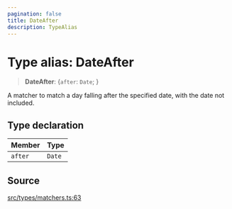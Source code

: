 ```yaml
---
pagination: false
title: DateAfter
description: TypeAlias
---
```


# Type alias: DateAfter

> **DateAfter**: \{`after`: `Date`;  }

A matcher to match a day falling after the specified date, with the date not
included.

## Type declaration

| Member | Type |
| :------ | :------ |
| `after` | `Date` |

## Source

[src/types/matchers.ts:63](https://github.com/gpbl/react-day-picker/blob/575f9be39/src/types/matchers.ts#L63)
